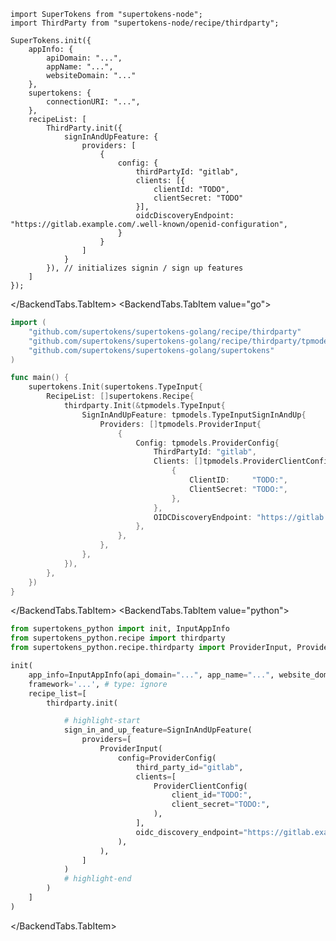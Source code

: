 

<BackendTabs>
<BackendTabs.TabItem value="nodejs">

```tsx
import SuperTokens from "supertokens-node";
import ThirdParty from "supertokens-node/recipe/thirdparty";

SuperTokens.init({
    appInfo: {
        apiDomain: "...",
        appName: "...",
        websiteDomain: "..."
    },
    supertokens: {
        connectionURI: "...",
    },
    recipeList: [
        ThirdParty.init({
            signInAndUpFeature: {
                providers: [
                    {
                        config: {
                            thirdPartyId: "gitlab",
                            clients: [{
                                clientId: "TODO",
                                clientSecret: "TODO"
                            }],
                            oidcDiscoveryEndpoint: "https://gitlab.example.com/.well-known/openid-configuration",
                        }
                    }
                ]
            }
        }), // initializes signin / sign up features 
    ]
});
```

</BackendTabs.TabItem>
<BackendTabs.TabItem value="go">


```go
import (
	"github.com/supertokens/supertokens-golang/recipe/thirdparty"
	"github.com/supertokens/supertokens-golang/recipe/thirdparty/tpmodels"
	"github.com/supertokens/supertokens-golang/supertokens"
)

func main() {
	supertokens.Init(supertokens.TypeInput{
		RecipeList: []supertokens.Recipe{
			thirdparty.Init(&tpmodels.TypeInput{
				SignInAndUpFeature: tpmodels.TypeInputSignInAndUp{
					Providers: []tpmodels.ProviderInput{
						{
							Config: tpmodels.ProviderConfig{
								ThirdPartyId: "gitlab",
								Clients: []tpmodels.ProviderClientConfig{
									{
										ClientID:     "TODO:",
										ClientSecret: "TODO:",
									},
								},
								OIDCDiscoveryEndpoint: "https://gitlab.example.com/.well-known/openid-configuration",
							},
						},
					},
				},
			}),
		},
	})
}
```


</BackendTabs.TabItem>
<BackendTabs.TabItem value="python">


```python
from supertokens_python import init, InputAppInfo
from supertokens_python.recipe import thirdparty
from supertokens_python.recipe.thirdparty import ProviderInput, ProviderConfig, ProviderClientConfig, SignInAndUpFeature

init(
    app_info=InputAppInfo(api_domain="...", app_name="...", website_domain="..."),
    framework='...', # type: ignore
    recipe_list=[
        thirdparty.init(

            # highlight-start
            sign_in_and_up_feature=SignInAndUpFeature(
                providers=[
                    ProviderInput(
                        config=ProviderConfig(
                            third_party_id="gitlab",
                            clients=[
                                ProviderClientConfig(
                                    client_id="TODO:",
                                    client_secret="TODO:",
                                ),
                            ],
                            oidc_discovery_endpoint="https://gitlab.example.com/.well-known/openid-configuration"
                        ),
                    ),
                ]
            )
            # highlight-end
        )
    ]
)
```


</BackendTabs.TabItem>
</BackendTabs>
